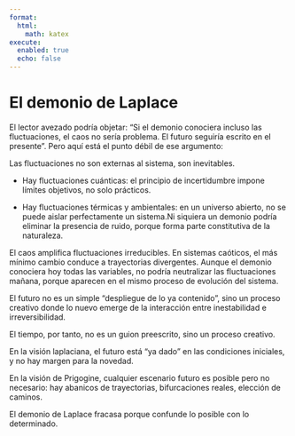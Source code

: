 ```yaml
---
format:
  html:
    math: katex
execute:
  enabled: true
  echo: false
---
```


# El demonio de Laplace

El lector avezado podría objetar: “Si el demonio conociera incluso las fluctuaciones, el caos no sería problema. El futuro seguiría escrito en el presente”. Pero aquí está el punto débil de ese argumento:

Las fluctuaciones no son externas al sistema, son inevitables. 

* Hay fluctuaciones cuánticas: el principio de incertidumbre impone límites objetivos, no solo prácticos.

* Hay fluctuaciones térmicas y ambientales: en un universo abierto, no se puede aislar perfectamente un sistema.Ni siquiera un demonio podría eliminar la presencia de ruido, porque forma parte constitutiva de la naturaleza.

El caos amplifica fluctuaciones irreducibles. En sistemas caóticos, el más mínimo cambio conduce a trayectorias divergentes. Aunque el demonio conociera hoy todas las variables, no podría neutralizar las fluctuaciones mañana, porque aparecen en el mismo proceso de evolución del sistema.

El futuro no es un simple “despliegue de lo ya contenido”, sino un proceso creativo donde lo nuevo emerge de la interacción entre inestabilidad e irreversibilidad.

El tiempo, por tanto, no es un guion preescrito, sino un proceso creativo.

En la visión laplaciana, el futuro está “ya dado” en las condiciones iniciales, y no hay margen para la novedad.

En la visión de Prigogine, cualquier escenario futuro es posible pero no necesario: hay abanicos de trayectorias, bifurcaciones reales, elección de caminos.

El demonio de Laplace fracasa porque confunde lo posible con lo determinado.

